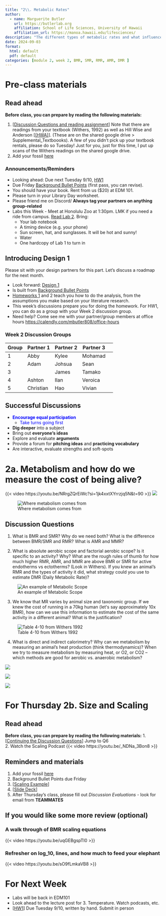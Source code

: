 ```yaml
---
title: "2\\. Metabolic Rates"
author:
  - name: Marguerite Butler  
    url: https://butlerlab.org
    affiliation: School of Life Sciences, University of Hawaii
    affiliation_url: https://manoa.hawaii.edu/lifesciences/
description: "The different types of metabolic rates and what influences them"
date: 2024-09-03
format: 
  html: default 
  pdf: default
categories: [module 2, week 2, BMR, SMR, RMR, AMR, DMR ]
---
```


# Pre-class materials 

::: {.callout-note}
## Read ahead

**Before class, you can prepare by reading the following materials:**

1. \[[Discussion Questions and reading assignment](../../discussions/Discussion_Week_2.pdf)\] Note that there are readings from your textbook (Withers, 1992) as well as Hill Wise and Anderson \[[(HWA)](https://drive.google.com/drive/folders/1ONGdTPdeQz2lgGgAiWyZ_yGRmmcNSwoV)\]. (These are on the shared google drive > Supplemental_Textboooks). A few of you didn't pick up your textbook rentals, please do so Tuesday! Just for you, just for this time, I put up scans of the Withers readings on the shared google drive. 
2. Add your fossil [here](https://docs.google.com/spreadsheets/d/17kG9f4kd1byl8nO6D-KJX8Q9d9-HV3_ZUdVMrCrgCCs/edit?usp=sharing) 

:::

### Announcements/Reminders

- Looking ahead: Due next Tuesday 9/10, [HW1](../../homework/HW1metabolism.pdf) 
- Due Friday [Background Bullet Points](../../projects/0.BackgroundBulletPoints.qmd) (first pass, you can revise).
- You should have your book. Rent from us ($20) at EDM 101. 
- Please turn in your Library Day worksheet.
- Please friend me on Discord/ __Always tag your partners on anything group-related__
- Labs this Week - Meet at Honolulu Zoo at 1:30pm. LMK if you need a ride from campus. [Read Lab 2](../../labs/Lab2-zoo/Lab2.qmd). Bring:
  - Your lab notebook
  - A timing device (e.g. your phone)
  - Sun screen, hat, and sunglasses. It will be hot and sunny! 
  - Water
  - One hardcopy of Lab 1 to turn in

## Introducing Design 1 

Please sit with your design partners for this part. Let's discuss a roadmap for the next month. 

- Look forward: [Design 1](../../projects/design1.qmd) 
- Is built from [Background Bullet Points](../../projects/0.BackgroundBulletPoints.qmd)
- [Homeworks 1](../../homework/HW1metabolism.pdf) and 2 teach you how to do the analysis, from the assumptions you make based on your literature research. 
- This week's discussions prepare you for doing the homework. For HW1, you can do as a group with your Week 2 discussion group. 
- Need help? Come see me with your partner/group members at office hours <https://calendly.com/mbutler808/office-hours>

### Week 2 Discussion Groups

| Group | Partner 1 | Partner 2 | Partner 3 |
|----|----|----|----|----|
| 1 | Abby  | Kylee  | Mohamad |
| 2 | Adam  | Johsua  | Sean |
| 3 |   | James  | Tamako |
| 4 | Ashton  | Ilan  | Veroica |
| 5 | Christian  | Hao  | Vivian |


## Successful Discussions

- [__Encourage equal participation__]{style="color: blue"}
  - [Take turns going first]{style="color: blue"}
- __Dig deeper__ into a subject
- Bring out __everyone's ideas__
- Explore and evaluate __arguments__
- Provide a forum for __pitching ideas__ and __practicing vocabulary__
- Are interactive, evaluate strengths and soft-spots

# 2a. Metabolism and how do we measure the cost of being alive?

{{< video https://youtu.be/NRrgZQrEiWc?si=1jk4xxtXYrrzjq5N&t=90 >}}
![](../../images/LiveFastDieYoung.png)

![Where metabolism comes from](../../images/AerobicRespiration.png)

## Discussion Questions 

1.  What is BMR and SMR? Why do we need both? What is the difference between BMR/SMR and RMR? What is AMR and MMR?

2.  What is absolute aerobic scope and factorial aerobic scope? Is it specific to an activity? Why? What are the rough rules of thumb for how much higher RMR, AMR, and MMR are above BMR or SMR for active endotherms vs ectotherms? (Look in Withers). If you knew an animal’s RMR and the types of activity it did, what strategy could you use to estimate DMR (Daily Metabolic Rate)?

![An example of Metabolic Scope](../../images/MetabolicScope.png)

3. We know that MR varies by animal size and taxonomic group. If we knew the cost of running in a 70kg human (letʻs say approximately 10x BMR), how can we use this information to estimate the cost of the same activity in a different animal?  What is the justification?

![Table 4-10 from Withers 1992](../../images/Table4-10notes.png)


4. What is direct and indirect calorimetry? Why can we metabolism by measuring an animal's heat production (think thermodynamics)?  When we try to measure metabolism by measuring heat, or O2, or CO2 -- which methods are good for aerobic vs. anaerobic metabolism?

![](../../images/DirectCalorimetry.png)


![](../../images/BombCalorimetry.png)


![](../../images/Respirometry.png)



# For Thursday 2b. Size and Scaling 
::: {.callout-note}
## Read ahead

**Before class, you can prepare by reading the following materials:**
1. \[[Continuing the Discussion Questions](../../discussions/Discussion_Week_2.pdf)\] Jump to Q6  
2. Watch the Scaling Podcast
{{< video https://youtu.be/_NDNa_3Bon8 >}}
:::

::: callout-note
## Reminders and materials
1.  Add your fossil [here](https://docs.google.com/spreadsheets/d/17kG9f4kd1byl8nO6D-KJX8Q9d9-HV3_ZUdVMrCrgCCs/edit?usp=sharing) 
2. Background Bullet Points due Friday 
3. \[[Scaling Example](../../discussions/2.ScalingExample.pdf)\] 
4. \[[Slide Deck](../../powerpoints/2.Scaling.pdf)\] 
5. After Thursday's class, please fill out _Discussion Evaluations_ - look for email from __TEAMMATES__
:::

## If you would like some more review (optional)

### A walk through of BMR scaling equations 
{{< video https://youtu.be/uqGEBgspTI0 >}}

### Refresher on log_10, lines, and how much to feed your elephant

{{< video https://youtu.be/sO9fLmkaVB8 >}}

# For Next Week

- Labs will be back in EDM101
- Look ahead to the lecture post for 3. Temperature. Watch podcasts, etc. 
- \[[HW1](../../homework/HW1metabolism.pdf)\] Due Tuesday 9/10, written by hand. Submit in person
